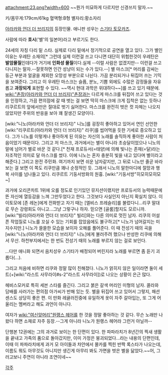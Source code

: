 attachment:23.png?width=600
~~뭔가 미묘하게 다르지만 신경쓰지 말자.~~

키/몸무게:179cm/61kg
혈액형:B형
별자리:황소자리

[[아라카와 언더 더 브리지]]의 등장인물. 애니판 성우는 [[스기타 토모카즈]].

사람에 따라  '''호시'''('별'의 일본어)라고 부르기도 한다.

24세의 자칭 다리 밑 스타. 실제로 다리 밑에서 정기적으로 공연을 열고 있다. 그가 별인 이유는 우레탄 소재의[* 그런데 실제 이런걸 쓰고 다니면 대단히 위험한것이 우레탄은 '''발암물질'''인데다가 거기에 '''인화성 물질'''이다.실제 --이럴 사람은 없겠지만-- 이런걸 쓰고 다니지는 말자.--잘못하면 인간 성냥이 되는 수가 있다.--] 별 마스크[* 머리를 감싸는 둥근 부분과 얼굴을 제외한 오망성 부분으로 나뉜다. 가끔 분리되거나 뒤집어 쓰는 기믹을 보여준다. 그리고 이 우레탄 마스크는 슬픔, 분노, 기쁨 외에도 수많은 감정들을 자유롭고 '''과장되게''' 표현할 수 있다. ~~역시 현대 과학은 위대하다~~]를 쓰고 있기 때문에. [[wiki:"촌장(아라카와 언더 더 브리지)"촌장]]과는 다르게 마스크를 뒤집어 쓰고 있다는 것을 인정하고, 가끔 편의점에 갈 때 벗는 걸 보면 딱히 마스크에 크게 집착은 없는 듯하나 리쿠르트의 앞에서만은 절대로 벗기 싫어한다. 마스크를 완전히 벗은 컷 자체는 나오지 않았지만 주위의 반응을 보아 꽤 잘생긴 모양이다.

[wiki:"니노(아라카와 언더 더 브리지)" 니노]를 굉장히 좋아하고 있어서 연인 선언한 [wiki:"리쿠르트(아라카와 언더 더 브리지)" 리쿠]를 씹어먹을 듯한 기세로 증오하고 있다. 그가 니노를 이렇게나 좋아하게 된 이유는 자신의 노래를 솔직하게 좋아한 사람이 처음이었기 때문이다. 그리고 저 마스크, 과거에서는 별이 아니라 초승달이었으나 니노의 말에 넘어가 별로 바꾼 것 같다.[* 천재 프로듀서(=태양)에 의해 빛나는 존재(=달)라는 자조적인 의미로 달 마스크를 썼다. 이에 니노는 혼자 충분히 빛을 내고 있다며 별이라고 해준다.] 그리고 완전 주민화. 여기까지 보면 쉬운 남자같지만, 그 뒤로 니노만 줄곧 바라보는 걸 보면 이 쪽도 리쿠만큼 꽤나 순정적인 듯. 그래서 니노의 말한마디에 절망과 행복 사이를 넘나들고 있다. 리쿠르트 기둥서방화의 원흉. [wiki:"기둥서방"히모히모히모~]

과거에 오리콘차트 1위에 오를 정도로 인기있던 뮤지션이랬지만 프로듀서의 능력때문에 뜬 자신에 열등감을 느껴 그만두었다고 한다. 그것보다 사실인지 아닌지 확실치 않다. 이이토모에 [존 레논]에게 전화받고 자기 때는 [엘비스 프레슬리]를 불렀다니...리쿠 말대로 무슨 강령회도 아니고...그냥 그렇구나 하자. 믿으면 [골룸]할지도 모르니까.  [wiki:"빌리(아라카와 언더 더 브리지)" 빌리]와는 다른 의미로 멋진 남자. 리쿠의 어설픈 작업질로 니노를 꼬실 수 있는 기회를 잡았음에도 불구하고[* 니노가 넘어갈지는 미지수지만.] 니노가 쓸쓸한 모습을 보이자 오해를 풀어준다. 이 때 전성기 때의 곡을  [wiki:"니노(아라카와 언더 더 브리지)" 니노]에게 불러주려 했으나 반성한 리쿠에 의해서 무산. 하천부지에서는 한 번도 전성기 때의 노래를 부르지 않는 걸로 보인다.

...다만 애니화 되면서 음치성우 스기타가 배정되어 버린지라 노래를 부르면 좀 듣기 괴롭다(...).

그리고 처음에 비하면 리쿠와 정말 많이 친해졌다. 니노가 얽히지 않은 일이라면 둘이 세트(+[wiki:"라스트 사무라이#s-2"라스트 사무라이])로 나오는 상황이 은근 많다.

헤비스모커로 특히 세븐 스타를 즐긴다. 그리고 붉은 갈색 머리인 미형의 남자. 콜라와 담배를 사러가는 편의점 아가씨가 반해 있는 듯. 별을 뒤집어 쓰고 있어서 그렇지, 패션센스도 상당히 좋은 편. 이 만화 레귤러진중에 유일하게 옷이 자주 갈아입는, 또 그게 어울리는 멤버라고 해도 과언이 아니다.

여자가 [[wiki:"여신앞머리"원랭스 헤어]]를 한 것을 정말 좋아하는 것 같다. 무슨 노래만 나왔다 하면 소재로 자주 등장.--그게 아니라 니노가 원랭스 헤어라 그런거 아닐까--

단행본 12권에는 그의 과거로 보이는 한 단편이 있다. 한 파파라치가 8년간의 찍새 생활을 끝내고 가족의 품으로 돌아갔지만, 이미 가정은 붕괴되었다...라는 내용의 단편인데, 이때 이 파파라치에게 과거 모 아이돌과 차안에서 몰카를 찍힌 반짝 록스타가 나오는데, 이름도 뭐도 아무것도 아니지만 생긴게 아무리 봐도 가면을 벗은 별을 닮았다.~~어, 그러고보니 주연이 아니라 조연이네~~

[[각주]]
